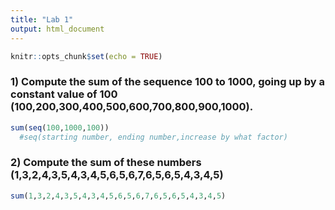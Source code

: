 ```yaml
---
title: "Lab 1"
output: html_document
---
```


```r
knitr::opts_chunk$set(echo = TRUE)
```

### 1) Compute the sum of the sequence 100 to 1000, going up by a constant value of 100 (100,200,300,400,500,600,700,800,900,1000).
```r
sum(seq(100,1000,100))
  #seq(starting number, ending number,increase by what factor)
```
### 2) Compute the sum of these numbers (1,3,2,4,3,5,4,3,4,5,6,5,6,7,6,5,6,5,4,3,4,5)
```r
sum(1,3,2,4,3,5,4,3,4,5,6,5,6,7,6,5,6,5,4,3,4,5)
```
